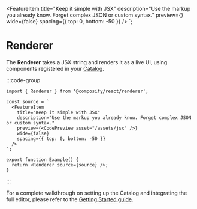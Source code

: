 
  <FeatureItem
    title="Keep it simple with JSX"
    description="Use the markup you already know. Forget complex JSON or custom syntax."
    preview={<CodePreview asset="/assets/jsx" />}
    wide={false}
    spacing={{ top: 0, bottom: -50 }}
  />
`;

# Renderer

The **Renderer** takes a JSX string and renders it as a live UI, using components registered in your [Catalog](/docs/catalog).

:::code-group
<div data-title="Preview">
  <Renderer source={source} />
</div>

```tsx showLineNumbers [Code]
import { Renderer } from '@composify/react/renderer';

const source = `
  <FeatureItem
    title="Keep it simple with JSX"
    description="Use the markup you already know. Forget complex JSON or custom syntax."
    preview={<CodePreview asset="/assets/jsx" />}
    wide={false}
    spacing={{ top: 0, bottom: -50 }}
  />
`;

export function Example() {
  return <Renderer source={source} />;
}
```
:::

For a complete walkthrough on setting up the Catalog and integrating the full editor, please refer to the [Getting Started guide](/docs/getting-started).
